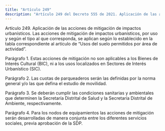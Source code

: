 ```yaml
---
title: "Artículo 249"
description: "Artículo 249 del Decreto 555 de 2021. Aplicación de las acciones de mitigación de impactos urbanísticos."
---
```


Artículo 249. Aplicación de las acciones de mitigación de impactos urbanísticos. Las acciones de mitigación de impactos urbanísticos, por uso y según el tipo al que corresponda, se aplican según lo establecido en la tabla correspondiente al artículo de “Usos del suelo permitidos por área de actividad”.
 
Parágrafo 1. Estas acciones de mitigación no son aplicables a los Bienes de Interés Cultural (BIC), ni a los usos localizados en Sectores de Interés Urbanístico (SIC).
 
Parágrafo 2. Las cuotas de parqueaderos serán las definidas por la norma general y/o las que defina el estudio de movilidad.
 
Parágrafo 3. Se deberán cumplir las condiciones sanitarias y ambientales que determinen la Secretaría Distrital de Salud y la Secretaría Distrital de Ambiente, respectivamente.
 
Parágrafo 4. Para los nodos de equipamientos las acciones de mitigación serán desarrolladas de manera conjunta entre los diferentes servicios sociales, previa aprobación de la SDP.